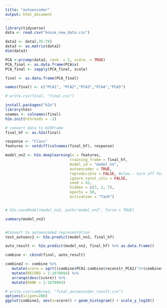```yaml
---
title: "autoencoder"
output: html_document
---
```


```r
library(tidyverse)
data <- read.csv("house_new_data.csv")
```

```r
data2 <- data[,35:79]
data3 <- as.matrix(data2)
dim(data3)
```


```r
PCA <-prcomp(data2, rank. = 5, scale. = TRUE)
PCA_final <- as.data.frame(PCA$x)
PCA_final <- sapply(PCA_final, scale)
```


```r
final <- as.data.frame(PCA_final)

names(final) <- c("PCA1", "PCA2","PCA3","PCA4","PCA5")

# write.csv(final, "final.csv")

```


```r
install.packages("h2o")
library(h2o)
xnames <- colnames(final)
h2o.init(nthreads = -1)

# convert data to H2OFrame
final_hf <- as.h2o(final)

response <- "Class"
features <- setdiff(colnames(final_hf), response)

model_nn2 <- h2o.deeplearning(x = features,
                             training_frame = final_hf,
                             model_id = "model_nn",
                             autoencoder = TRUE,
                             reproducible = FALSE, #slow - turn off for real problems
                             ignore_const_cols = FALSE,
                             seed = 42,
                             hidden = c(7, 2, 7), 
                             epochs = 50,
                             activation = "Tanh")


# h2o.saveModel(model_nn2, path="model_nn2", force = TRUE)

summary(model_nn2)


#Convert to autoencoded representation
test_autoenc2 <- h2o.predict(model_nn2, final_hf)

auto_result <- h2o.predict(model_nn2, final_hf) %>% as.data.frame() 

combine <- cbind(final, auto_result)

combine2 <- combine %>% 
   mutate(score = sqrt((combine$PCA1-combine$reconstr_PCA1)^2+(combine$PCA1-combine$reconstr_PCA2)^2+(combine$PCA3-combine$reconstr_PCA3)^2+(combine$PCA4-combine$reconstr_PCA4)^2+(combine$PCA5-combine$reconstr_PCA5)^2)) %>%
   mutate(RECORD = 1:1070994) %>%
   arrange(desc(score)) %>%
   mutate(RANK = 1:1070994)

# write.csv(combine2, "final_autoencoder_result.csv")
options(scipen=200)
ggplot(combine2, aes(x=score)) + geom_histogram() + scale_y_log10() 

```

